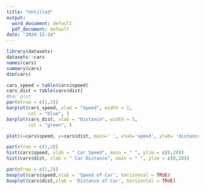 ```yaml
---
title: "Untitled"
output:
  word_document: default
  pdf_document: default
date: "2024-12-24"
---
```


```r
library(datasets)
datasets::cars
names(cars)
summary(cars)
dim(cars)
```

```r
cars_speed = table(cars$speed)
cars_dist = table(cars$dist)
#bar plot
par(mfrow = c(1,2))                     
barplot(cars_speed, xlab = "Speed", width = 1,  
        col = "blue", )
barplot(cars_dist, xlab = "Distance", width = 5,  
        col = "green", )
```

```r
plot(x=cars$speed, y=cars$dist, main=' ', xlab='speed', ylab= 'distance')

```

```r
par(mfrow = c(1,2)) 
hist(cars$speed, xlab = " Car Speed", main = " ", ylim = c(0,20))
hist(cars$dist, xlab = " Car Distance", main = " ", ylim = c(0,20))
```

```r
par(mfrow = c(1,2)) 
boxplot(cars$speed,xlab = 'Speed of Car', horizontal = TRUE)
boxplot(cars$dist,xlab = 'Distance of Car', horizontal = TRUE)

```
